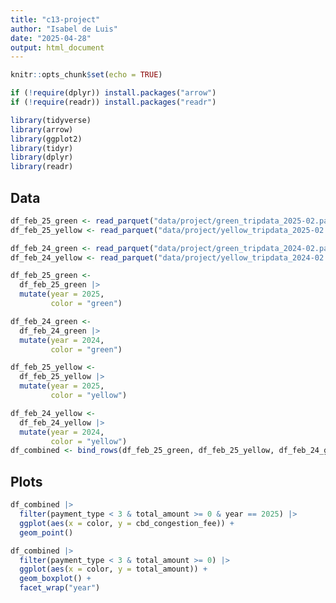 ---
title: "c13-project"
author: "Isabel de Luis"
date: "2025-04-28"
output: html_document
---

```{r setup, include=FALSE}
knitr::opts_chunk$set(echo = TRUE)
```

```{r}
if (!require(dplyr)) install.packages("arrow")
if (!require(readr)) install.packages("readr")

library(tidyverse)
library(arrow)
library(ggplot2)
library(tidyr)
library(dplyr)
library(readr)

```

## Data

```{r}
df_feb_25_green <- read_parquet("data/project/green_tripdata_2025-02.parquet")
df_feb_25_yellow <- read_parquet("data/project/yellow_tripdata_2025-02.parquet")

df_feb_24_green <- read_parquet("data/project/green_tripdata_2024-02.parquet")
df_feb_24_yellow <- read_parquet("data/project/yellow_tripdata_2024-02.parquet")
```

```{r}

df_feb_25_green <- 
  df_feb_25_green |>
  mutate(year = 2025,
         color = "green")

df_feb_24_green <- 
  df_feb_24_green |>
  mutate(year = 2024,
         color = "green")

df_feb_25_yellow <- 
  df_feb_25_yellow |>
  mutate(year = 2025,
         color = "yellow")

df_feb_24_yellow <- 
  df_feb_24_yellow |>
  mutate(year = 2024,
         color = "yellow")
df_combined <- bind_rows(df_feb_25_green, df_feb_25_yellow, df_feb_24_green, df_feb_24_yellow)
```

## Plots
```{r}
df_combined |>
  filter(payment_type < 3 & total_amount >= 0 & year == 2025) |>
  ggplot(aes(x = color, y = cbd_congestion_fee)) +
  geom_point()
```


```{r}
df_combined |>
  filter(payment_type < 3 & total_amount >= 0) |>
  ggplot(aes(x = color, y = total_amount)) +
  geom_boxplot() +
  facet_wrap("year")
```
```{r}

```


